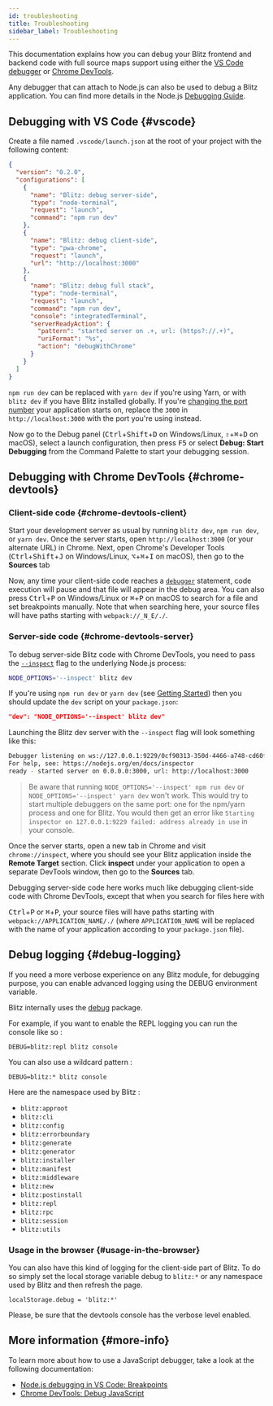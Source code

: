 ```yaml
---
id: troubleshooting
title: Troubleshooting
sidebar_label: Troubleshooting
---
```


This documentation explains how you can debug your Blitz frontend and
backend code with full source maps support using either the
[VS Code debugger](https://code.visualstudio.com/docs/editor/debugging) or
[Chrome DevTools](https://developers.google.com/web/tools/chrome-devtools).

Any debugger that can attach to Node.js can also be used to debug a Blitz
application. You can find more details in the Node.js
[Debugging Guide](https://nodejs.org/en/docs/guides/debugging-getting-started/).

## Debugging with VS Code {#vscode}

Create a file named `.vscode/launch.json` at the root of your project with
the following content:

```json
{
  "version": "0.2.0",
  "configurations": [
    {
      "name": "Blitz: debug server-side",
      "type": "node-terminal",
      "request": "launch",
      "command": "npm run dev"
    },
    {
      "name": "Blitz: debug client-side",
      "type": "pwa-chrome",
      "request": "launch",
      "url": "http://localhost:3000"
    },
    {
      "name": "Blitz: debug full stack",
      "type": "node-terminal",
      "request": "launch",
      "command": "npm run dev",
      "console": "integratedTerminal",
      "serverReadyAction": {
        "pattern": "started server on .+, url: (https?://.+)",
        "uriFormat": "%s",
        "action": "debugWithChrome"
      }
    }
  ]
}
```

`npm run dev` can be replaced with `yarn dev` if you're using Yarn, or
with `blitz dev` if you have Blitz installed globally. If you're
[changing the port number](./cli-dev) your application starts on, replace
the `3000` in `http://localhost:3000` with the port you're using instead.

Now go to the Debug panel (<kbd>Ctrl</kbd>+<kbd>Shift</kbd>+<kbd>D</kbd>
on Windows/Linux, <kbd>⇧</kbd>+<kbd>⌘</kbd>+<kbd>D</kbd> on macOS), select
a launch configuration, then press <kbd>F5</kbd> or select **Debug: Start
Debugging** from the Command Palette to start your debugging session.

## Debugging with Chrome DevTools {#chrome-devtools}

### Client-side code {#chrome-devtools-client}

Start your development server as usual by running `blitz dev`,
`npm run dev`, or `yarn dev`. Once the server starts, open
`http://localhost:3000` (or your alternate URL) in Chrome. Next, open
Chrome's Developer Tools (<kbd>Ctrl</kbd>+<kbd>Shift</kbd>+<kbd>J</kbd> on
Windows/Linux, <kbd>⌥</kbd>+<kbd>⌘</kbd>+<kbd>I</kbd> on macOS), then go
to the **Sources** tab

Now, any time your client-side code reaches a
[`debugger`](https://developer.mozilla.org/en-US/docs/Web/JavaScript/Reference/Statements/debugger)
statement, code execution will pause and that file will appear in the
debug area. You can also press <kbd>Ctrl</kbd>+<kbd>P</kbd> on
Windows/Linux or <kbd>⌘</kbd>+<kbd>P</kbd> on macOS to search for a file
and set breakpoints manually. Note that when searching here, your source
files will have paths starting with `webpack://_N_E/./`.

### Server-side code {#chrome-devtools-server}

To debug server-side Blitz code with Chrome DevTools, you need to pass the
[`--inspect`](https://nodejs.org/api/cli.html#cli_inspect_host_port) flag
to the underlying Node.js process:

```bash
NODE_OPTIONS='--inspect' blitz dev
```

If you're using `npm run dev` or `yarn dev` (see
[Getting Started](/docs/getting-started)) then you should update the `dev`
script on your `package.json`:

```json
"dev": "NODE_OPTIONS='--inspect' blitz dev"
```

Launching the Blitz dev server with the `--inspect` flag will look
something like this:

```bash
Debugger listening on ws://127.0.0.1:9229/0cf90313-350d-4466-a748-cd60f4e47c95
For help, see: https://nodejs.org/en/docs/inspector
ready - started server on 0.0.0.0:3000, url: http://localhost:3000
```

> Be aware that running `NODE_OPTIONS='--inspect' npm run dev` or
> `NODE_OPTIONS='--inspect' yarn dev` won't work. This would try to start
> multiple debuggers on the same port: one for the npm/yarn process and
> one for Blitz. You would then get an error like
> `Starting inspector on 127.0.0.1:9229 failed: address already in use` in
> your console.

Once the server starts, open a new tab in Chrome and visit
`chrome://inspect`, where you should see your Blitz application inside the
**Remote Target** section. Click **inspect** under your application to
open a separate DevTools window, then go to the **Sources** tab.

Debugging server-side code here works much like debugging client-side code
with Chrome DevTools, except that when you search for files here with

<kbd>Ctrl</kbd>+<kbd>P</kbd> or <kbd>⌘</kbd>+<kbd>P</kbd>, your source
files will have paths starting with `webpack://APPLICATION_NAME/./` (where
`APPLICATION_NAME` will be replaced with the name of your application
according to your `package.json` file).

## Debug logging {#debug-logging}

If you need a more verbose experience on any Blitz module, for debugging
purpose, you can enable advanced logging using the DEBUG environment
variable.

Blitz internally uses the [debug](https://www.npmjs.com/package/debug) package.

For example, if you want to enable the REPL logging you can run the
console like so :

```
DEBUG=blitz:repl blitz console
```

You can also use a wildcard pattern :

```
DEBUG=blitz:* blitz console
```

Here are the namespace used by Blitz :

- `blitz:approot`
- `blitz:cli`
- `blitz:config`
- `blitz:errorboundary`
- `blitz:generate`
- `blitz:generator`
- `blitz:installer`
- `blitz:manifest`
- `blitz:middleware`
- `blitz:new`
- `blitz:postinstall`
- `blitz:repl`
- `blitz:rpc`
- `blitz:session`
- `blitz:utils`

### Usage in the browser {#usage-in-the-browser}

You can also have this kind of logging for the client-side part of Blitz.
To do so simply set the local storage variable debug to `blitz:*` or any
namespace used by Blitz and then refresh the page.

```
localStorage.debug = 'blitz:*'
```

Please, be sure that the devtools console has the verbose level enabled.

## More information {#more-info}

To learn more about how to use a JavaScript debugger, take a look at the
following documentation:

- [Node.js debugging in VS Code: Breakpoints](https://code.visualstudio.com/docs/nodejs/nodejs-debugging#_breakpoints)
- [Chrome DevTools: Debug JavaScript](https://developers.google.com/web/tools/chrome-devtools/javascript)
